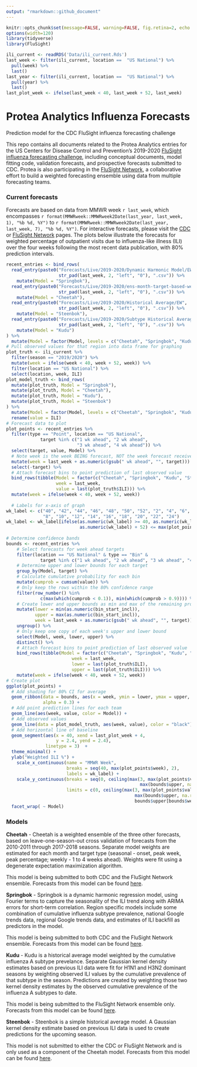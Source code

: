 ```yaml
---
output: "rmarkdown::github_document"
---
```


```r
knitr::opts_chunk$set(message=FALSE, warning=FALSE, fig.retina=2, echo = FALSE)
options(width=120)
library(tidyverse)
library(FluSight)
```

```r
ili_current <- readRDS('Data/ili_current.Rds')
last_week <- filter(ili_current, location ==  "US National") %>%
  pull(week) %>%
  last()
last_year <- filter(ili_current, location ==  "US National") %>%
  pull(year) %>%
  last()
last_plot_week <- ifelse(last_week < 40, last_week + 52, last_week)
```


# Protea Analytics Influenza Forecasts
Prediction model for the CDC FluSight influenza forecasting challenge

This repo contains all documents related to the Protea Analytics entries for the US Centers for Disease Control and Prevention's 2019-2020 [FluSight influenza forecasting challenge](http://predict.cdc.gov), including conceptual documents, model fitting code, validation forecasts, and prospective forecasts submitted to CDC. Protea is also participating in the [FluSight Network](http://flusightnetwork.io/), a collaborative effort to build a weighted forecasting ensemble using data from multiple forecasting teams.

### Current forecasts
Forecasts are based on data from MMWR week `r last_week`, which encompasses `r format(MMWRweek::MMWRweek2Date(last_year, last_week, 1), "%b %d, %Y")` to `r format(MMWRweek::MMWRweek2Date(last_year, last_week, 7), "%b %d, %Y")`. For interactive forecasts, please visit the [CDC](http://predict.cdc.gov) or [FluSight Network](http://flusightnetwork.io/) pages. The plots below illustrate the forecasts for weighted percentage of outpatient visits due to influenza-like illness (ILI) over the four weeks following the most recent data publication, with 80% prediction intervals.

```r
recent_entries <- bind_rows(
  read_entry(paste0("Forecasts/Live/2019-2020/Dynamic Harmonic Model/EW",
                    str_pad(last_week, 2, "left", "0"), ".csv")) %>%
    mutate(Model = "Springbok"),
  read_entry(paste0("Forecasts/Live/2019-2020/ens-month-target-based-weights/EW",
                    str_pad(last_week, 2, "left", "0"), ".csv")) %>%
    mutate(Model = "Cheetah"),
  read_entry(paste0("Forecasts/Live/2019-2020/Historical Average/EW",
                    str_pad(last_week, 2, "left", "0"), ".csv")) %>%
    mutate(Model = "Steenbok"),
  read_entry(paste0("Forecasts/Live/2019-2020/Subtype Historical Average/EW",
                    str_pad(last_week, 2, "left", "0"), ".csv")) %>%
    mutate(Model = "Kudu")
) %>%
  mutate(Model = factor(Model, levels = c("Cheetah", "Springbok", "Kudu", "Steenbok")))
# Pull observed values for that region into data frame for graphing
plot_truth <- ili_current %>%
  filter(season == "2019/2020") %>%
  mutate(week = ifelse(week < 40, week + 52, week)) %>%
  filter(location == "US National") %>%
  select(location, week, ILI)
plot_model_truth <- bind_rows(
  mutate(plot_truth, Model = "Springbok"),
  mutate(plot_truth, Model = "Cheetah"),
  mutate(plot_truth, Model = "Kudu"),
  mutate(plot_truth, Model = "Steenbok")
) %>%
  mutate(Model = factor(Model, levels = c("Cheetah", "Springbok", "Kudu", "Steenbok"))) %>%
  rename(value = ILI)
# Forecast data to plot
plot_points <- recent_entries %>%
  filter(type == "Point", location == "US National",
             target %in% c("1 wk ahead", "2 wk ahead", 
                           "3 wk ahead", "4 wk ahead")) %>%
  select(target, value, Model) %>%
  # Note week is the week BEING forecast, NOT the week forecast received
  mutate(week = last_week + as.numeric(gsub(" wk ahead", "", target))) %>%
  select(-target) %>%
  # Attach forecast bins to point prediction of last observed value
  bind_rows(tibble(Model = factor(c("Cheetah", "Springbok", "Kudu", "Steenbok")),
                   week = last_week,
                   value = last(plot_truth$ILI))) %>%
  mutate(week = ifelse(week < 40, week + 52, week))
  
  # Labels for x-axis of graph
wk_label <- c("40", "42", "44", "46", "48", "50", "52", "2", "4", "6",
              "8", "10", "12", "14", "16", "18", "20", "22", "24")
wk_label <- wk_label[ifelse(as.numeric(wk_label) >= 40, as.numeric(wk_label),
                            as.numeric(wk_label) + 52) <= max(plot_points$week)]
  
# Determine confidence bands
bounds <- recent_entries %>%
    # Select forecasts for week ahead targets
    filter(location == "US National" & type == "Bin" & 
             target %in% c("1 wk ahead", "2 wk ahead", "3 wk ahead", "4 wk ahead")) %>%
    # Determine upper and lower bounds for each target
    group_by(Model, target) %>%
    # Calculate cumulative probability for each bin
    mutate(cumprob = cumsum(value)) %>%
    # Only keep the rows within the 80% confidence range
    filter(row_number() %in% 
             c(max(which(cumprob < 0.1)), min(which(cumprob > 0.9)))) %>%
    # Create lower and upper bounds as min and max of the remaining probabilities
    mutate(lower = min(as.numeric(bin_start_incl)),
           upper = max(as.numeric(bin_start_incl)),
           week = last_week + as.numeric(gsub(" wk ahead", "", target))) %>%
    ungroup() %>%
    # Only keep one copy of each week's upper and lower bound
    select(Model, week, lower, upper) %>%
    distinct() %>%
    # Attach forecast bins to point prediction of last observed value
    bind_rows(tibble(Model = factor(c("Cheetah", "Springbok", "Kudu", "Steenbok")),
                         week = last_week,
                         lower = last(plot_truth$ILI),
                         upper = last(plot_truth$ILI))) %>%
    mutate(week = ifelse(week < 40, week + 52, week))
# Create plot
ggplot(plot_points) +
  # Add shading for 80% CI for average
  geom_ribbon(data = bounds, aes(x = week, ymin = lower, ymax = upper, fill = Model),
              alpha = 0.3) +
  # Add point prediction lines for each team
  geom_line(aes(week, value, color = Model)) +
  # Add observed values
  geom_line(data = plot_model_truth, aes(week, value), color = "black") +
  # Add horizontal line of baseline
  geom_segment(aes(x = 40, xend = last_plot_week + 4,
                   y = 2.4, yend = 2.4),
               linetype = 3)  +
  theme_minimal() +
  ylab("Weighted ILI %") +
    scale_x_continuous(name = "MMWR Week", 
                       breaks = seq(40, max(plot_points$week), 2),
                       labels = wk_label) +
    scale_y_continuous(breaks = seq(0, ceiling(max(3, max(plot_points$value, na.rm=T),
                                                   max(bounds$upper, na.rm=T))), 1),
                       limits = c(0, ceiling(max(3, max(plot_points$value, na.rm=T), 
                                                 max(bounds$upper, na.rm=T),
                                                 bounds$upper[bounds$week == last_week + 2] + 0.75)))) +
  facet_wrap( ~ Model)
```


### Models

**Cheetah** - Cheetah is a weighted ensemble of the three other forecasts, based on leave-one-season-out cross validation of forecasts from the 2010-2011 through 2017-2018 seasons. Separate model weights are estimated for each month and target type (seasonal - onset, peak week, peak percentage; weekly - 1 to 4 weeks ahead). Weights were fit using a degenerate expectation maximization algorithm.


This model is being submitted to both CDC and the FluSight Network ensemble. Forecasts from this model can be found [here](CDC%20Submissions/2018-2019).


**Springbok** - Springbok is a dynamic harmonic regression model, using Fourier terms to capture the seasonality of the ILI trend along with ARIMA errors for short-term correlation. Region specific models include some combination of cumulative influenza subtype prevalence, national Google trends data, regional Google trends data, and estimates of ILI backfill as predictors in the model.


This model is being submitted to both CDC and the FluSight Network ensemble. Forecasts from this model can be found [here](CDC%20Submissions/2018-2019).


**Kudu** - Kudu is a historical average model weighted by the cumulative influenza A subtype prevelance. Separate Gaussian kernel density estimates based on previous ILI data were fit for H1N1 and H3N2 dominant seasons by weighting observed ILI values by the cumulative prevalence of that subtype in the season. Predictions are created by weighting those two kernel density estimates by the observed cumulative prevalence of the influenza A subtypes to date.


This model is being submitted to the FluSight Network ensemble only. Forecasts from this model can be found [here](Forecasts/2018-2019/Subtype%20Historical%20Average).


**Steenbok** - Steenbok is a simple historical average model. A Gaussian kernel density estimate based on previous ILI data is used to create predictions for the upcoming season.


This model is not submitted to either the CDC or FluSight Network and is only used as a component of the Cheetah model. Forecasts from this model can be found [here](Forecasts/2018-2019/Historical%20Average).
